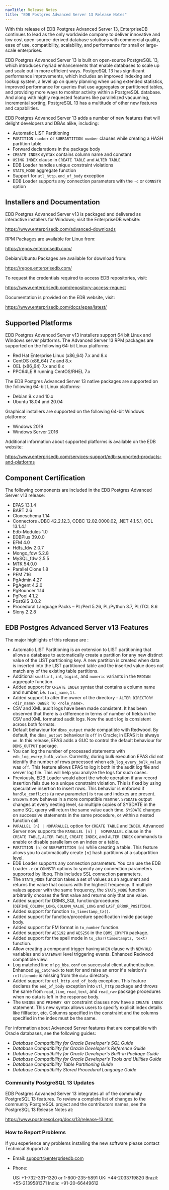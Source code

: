```yaml
---
navTitle: Release Notes
title: "EDB Postgres Advanced Server 13 Release Notes"
---
```


With this release of EDB Postgres Advanced Server 13, EnterpriseDB continues to lead as the only worldwide company to deliver innovative and low cost open-source-derived database solutions with commercial quality, ease of use, compatibility, scalability, and performance for small or large-scale enterprises.

EDB Postgres Advanced Server 13 is built on open-source PostgreSQL 13, which introduces myriad enhancements that enable databases to scale up and scale out in more efficient ways. PostgreSQL 13 has significant performance improvements, which includes an improved indexing and lookup system, a level up on query planning when using extended statistics, improved performance for queries that use aggregates or partitioned tables, and providing more ways to monitor activity within a PostgreSQL database. And along with highly requested features like parallelized vacuuming, incremental sorting, PostgreSQL 13 has a multitude of other new features and capabilities.

EDB Postgres Advanced Server 13 adds a number of new features that will delight developers and DBAs alike, including:

-   Automatic LIST Partitioning
-   `PARTITION number` or `SUBPARTITION number` clauses while creating a HASH partition table
-   Forward declarations in the package body
-   `CREATE INDEX` syntax contains column name and constant
-   `USING INDEX` clause in `CREATE TABLE` and `ALTER TABLE`
-   EDB Loader handles unique constraint violations
-   `STATS_MODE` aggregate function
-   Support for `utl_http.end_of_body` exception
-   EDB Loader supports any connection parameters with the `-c` or `CONNSTR` option

## Installers and Documentation

EDB Postgres Advanced Server v13 is packaged and delivered as interactive installers for Windows; visit the EnterpriseDB website:

<https://www.enterprisedb.com/advanced-downloads>

RPM Packages are available for Linux from:

<https://repos.enterprisedb.com/>

Debian/Ubuntu Packages are available for download from:

<https://repos.enterprisedb.com/>

To request the credentials required to access EDB repositories, visit:

<https://www.enterprisedb.com/repository-access-request>

Documentation is provided on the EDB website, visit:

<https://www.enterprisedb.com/docs/epas/latest/>

## Supported Platforms

EDB Postgres Advanced Server v13 installers support 64 bit Linux and Windows server platforms. The Advanced Server 13 RPM packages are supported on the following 64-bit Linux platforms:

-   Red Hat Enterprise Linux (x86_64) 7.x and 8.x
-   CentOS (x86_64) 7.x and 8.x
-   OEL (x86_64) 7.x and 8.x
-   PPC64LE 8 running CentOS/RHEL 7.x

The EDB Postgres Advanced Server 13 native packages are supported on the following 64-bit Linux platforms:

-   Debian 9.x and 10.x
-   Ubuntu 18.04 and 20.04

Graphical installers are supported on the following 64-bit Windows platforms:

-   Windows 2019
-   Windows Server 2016

Additional information about supported platforms is available on the EDB website:

<https://www.enterprisedb.com/services-support/edb-supported-products-and-platforms>

## Component Certification

The following components are included in the EDB Postgres Advanced Server v13 release:

-   EPAS 13.1.4
-   BART 2.6
-   Cloneschema 1.14
-   Connectors JDBC 42.2.12.3, ODBC 12.02.0000.02, .NET 4.1.5.1, OCL 13.1.4.1
-   Edb-Modules 1.0
-   EDBPlus 39.0.0
-   EFM 4.0
-   Hdfs_fdw 2.0.7
-   Mongo_fdw 5.2.8
-   MySQL_fdw 2.5.5
-   MTK 54.0.0
-   Parallel Clone 1.8
-   PEM 7.16
-   PgAdmin 4.27
-   PgAgent 4.2.0
-   PgBouncer 1.14
-   PgPool 4.1.2
-   PostGIS 3.0.2
-   Procedural Language Packs – PL/Perl 5.26, PL/Python 3.7, PL/TCL 8.6
-   Slony 2.2.8

## EDB Postgres Advanced Server v13 Features

The major highlights of this release are :

-   Automatic LIST Partitioning is an extension to LIST partitioning that allows a database to automatically create a partition for any new distinct value of the LIST partitioning key. A new partition is created when data is inserted into the LIST partitioned table and the inserted value does not match any of the existing table partitions.
-   Additional `smallint`, `int`, `bigint`, and `numeric` variants in the `MEDIAN` aggregate function.
-   Added support for `CREATE INDEX` syntax that contains a column name and number, i.e. `(col_name,1)`.
-   Added support to alter the owner of the directory - `ALTER DIRECTORY <dir_name> OWNER TO <role_name>`.
-   CSV and XML audit logs have been made consistent. It has been observed that there is a difference in terms of number of fields in the CSV and XML formatted audit logs. Now the audit log is consistent across both formats.
-   Default behaviour for `dbms_output` made compatible with Redwood. By default, the `dbms_output` behaviour is `off` in Oracle; in EPAS it is always `on`. In this release, EPAS adds a GUC to control the default behaviour for `DBMS_OUTPUT` package.
-   You can log the number of processed statements with `edb_log_every_bulk_value`. Currently, during bulk execution EPAS did not identify the number of rows processed when `edb_log_every_bulk_value` was `off`. This feature allows EPAS to log it both in the audit log file and server log file. This will help you analyze the logs for such cases.
-   Previously, EDB Loader would abort the whole operation if any record insertion fails due to a unique constraint violation. This is fixed by using speculative insertion to insert rows. This behavior is enforced if `handle_conflicts` (a new parameter) is `true` and indexes are present.
-   `SYSDATE` now behaves in a more compatible manner. `SYSDATE` output changes at every nesting level, so multiple copies of SYSDATE in the same SQL query will return the same value each time. `SYSDATE` changes on successive statements in the same procedure, or within a nested function call.
-   `PARALLEL [n] | NOPARALLEL` option for `CREATE TABLE` and `INDEX`. Advanced Server now supports the `PARALLEL [n] |  NOPARALLEL` clause in the `CREATE TABLE`, `ALTER TABLE`, `CREATE INDEX`, and `ALTER INDEX` commands to enable or disable parallelism on an index or a table.
-   `PARTITION [n]` or `SUBPARTITION [n]` while creating a table. This feature allows you to automatically create `[n]` hash partitions at a subpartition level.
-   EDB Loader supports any connection parameters. You can use the EDB Loader `-c` or `CONNSTR` options to specify any connection parameters supported by libpq. This includes SSL connection parameters.
-   The `STATS_MODE` function takes a set of values as an argument and returns the value that occurs with the highest frequency. If multiple values appear with the same frequency, the `STATS_MODE` function arbitrarily chooses the first value and returns only that one value.
-   Added support for DBMS_SQL function/procedures (`DEFINE_COLUMN_LONG`, `COLUMN_VALUE_LONG` and `LAST_ERROR_POSITION`).
-   Added support for function `to_timestamp_tz()`.
-   Added support for function/procedure specification inside package body.
-   Added support for FM format in `to_number` function.
-   Added support for `AES192` and `AES256` in the `DBMS_CRYPTO` package.
-   Added support for the spell mode in `to_char(timestamptz, text)` function.
-   Allow creating a compound trigger having `WHEN` clause with `NEW/OLD` variables and `STATEMENT` level triggering events. Enhanced Redwood compatible view.
-   Log matched line of `pg_hba.conf` on successful client authentication. Enhanced `pg_catcheck` to test for and raise an error if a relation's `relfilenode` is missing from the `data` directory.
-   Added support for `utl_http.end_of_body` exception. This feature declares the `end_of_body` exception into `utl_http` package and throws the same from `read_line`, `read_text`, and `read_raw` package procedures when no data is left in the response body.
-   The `UNIQUE` and `PRIMARY KEY` constraint clauses now have a `CREATE INDEX` statement. This new syntax allows users to specify explicit index details like fillfactor, etc. Columns specified in the constraint and the columns specified in the index must be the same.

For information about Advanced Server features that are compatible with Oracle databases, see the following guides:

-   *Database Compatibility for Oracle Developer's SQL Guide*
-   *Database Compatibility for Oracle Developer's Reference Guide*
-   *Database Compatibility for Oracle Developer's Built-in Package Guide*
-   *Database Compatibility for Oracle Developer's Tools and Utilities Guide*
-   *Database Compatibility Table Partitioning Guide*
-   *Database Compatibility Stored Procedural Language Guide*

### Community PostgreSQL 13 Updates

EDB Postgres Advanced Server 13 integrates all of the community PostgreSQL 13 features. To review a complete list of changes to the community PostgreSQL project and the contributors names, see the PostgreSQL 13 Release Notes at:

<https://www.postgresql.org/docs/13/release-13.html>

### How to Report Problems

If you experience any problems installing the new software please contact Technical Support at:

-   Email: [support@enterprisedb.com](mailto:support@enterprisedb.com)

-   Phone:

    US: +1-732-331-1320 or 1-800-235-5891
    UK: +44-2033719820
    Brazil: +55-2139581371
    India: +91-20-66449612
